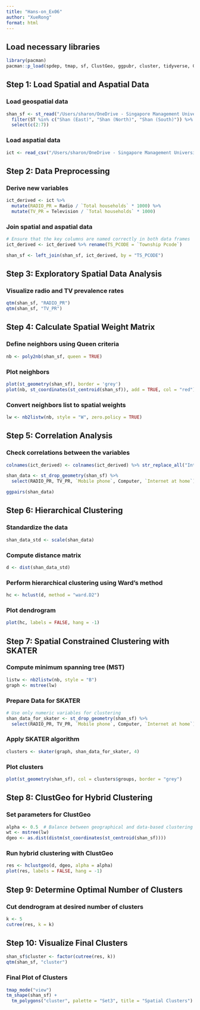 ```yaml
---
title: "Hans-on_Ex06"
author: "XueRong"
format: html
---
```


## Load necessary libraries
```r
library(pacman)
pacman::p_load(spdep, tmap, sf, ClustGeo, ggpubr, cluster, tidyverse, GGally, geosphere)
```

## Step 1: Load Spatial and Aspatial Data
### Load geospatial data
```r
shan_sf <- st_read("/Users/sharon/OneDrive - Singapore Management University/ISSS626 Data/Hands-on_Ex/Hands-on_Ex06/geospatial", layer = "myanmar_township_boundaries") %>%
  filter(ST %in% c("Shan (East)", "Shan (North)", "Shan (South)")) %>%
  select(c(2:7))
```

### Load aspatial data
```r
ict <- read_csv("/Users/sharon/OneDrive - Singapore Management University/ISSS626 Data/Hands-on_Ex/Hands-on_Ex06/aspatial/Shan-ICT.csv")
```

## Step 2: Data Preprocessing
### Derive new variables
```r
ict_derived <- ict %>%
  mutate(RADIO_PR = Radio / `Total households` * 1000) %>%
  mutate(TV_PR = Television / `Total households` * 1000)
```

### Join spatial and aspatial data
```r
# Ensure that the key columns are named correctly in both data frames
ict_derived <- ict_derived %>% rename(TS_PCODE = `Township Pcode`)

shan_sf <- left_join(shan_sf, ict_derived, by = "TS_PCODE")
```

## Step 3: Exploratory Spatial Data Analysis
### Visualize radio and TV prevalence rates
```r
qtm(shan_sf, "RADIO_PR")
qtm(shan_sf, "TV_PR")
```

## Step 4: Calculate Spatial Weight Matrix
### Define neighbors using Queen criteria
```r
nb <- poly2nb(shan_sf, queen = TRUE)
```

### Plot neighbors
```r
plot(st_geometry(shan_sf), border = 'grey')
plot(nb, st_coordinates(st_centroid(shan_sf)), add = TRUE, col = "red")
```

### Convert neighbors list to spatial weights
```r
lw <- nb2listw(nb, style = "W", zero.policy = TRUE)
```

## Step 5: Correlation Analysis
### Check correlations between the variables
```r
colnames(ict_derived) <- colnames(ict_derived) %>% str_replace_all("Internet at home", "Internet")

shan_data <- st_drop_geometry(shan_sf) %>%
  select(RADIO_PR, TV_PR, `Mobile phone`, Computer, `Internet at home`)

ggpairs(shan_data)
```

## Step 6: Hierarchical Clustering
### Standardize the data
```r
shan_data_std <- scale(shan_data)
```

### Compute distance matrix
```r
d <- dist(shan_data_std)
```

### Perform hierarchical clustering using Ward's method
```r
hc <- hclust(d, method = "ward.D2")
```

### Plot dendrogram
```r
plot(hc, labels = FALSE, hang = -1)
```

## Step 7: Spatial Constrained Clustering with SKATER
### Compute minimum spanning tree (MST)
```r
listw <- nb2listw(nb, style = "B")
graph <- mstree(lw)
```

### Prepare Data for SKATER
```r
# Use only numeric variables for clustering
shan_data_for_skater <- st_drop_geometry(shan_sf) %>%
  select(RADIO_PR, TV_PR, `Mobile phone`, Computer, `Internet at home`)
```

### Apply SKATER algorithm
```r
clusters <- skater(graph, shan_data_for_skater, 4) 
```

### Plot clusters
```r
plot(st_geometry(shan_sf), col = clusters$groups, border = "grey")
```

## Step 8: ClustGeo for Hybrid Clustering
### Set parameters for ClustGeo
```r
alpha <- 0.5  # Balance between geographical and data-based clustering
wt <- mstree(lw)
dgeo <- as.dist(distm(st_coordinates(st_centroid(shan_sf))))
```

### Run hybrid clustering with ClustGeo
```r
res <- hclustgeo(d, dgeo, alpha = alpha)
plot(res, labels = FALSE, hang = -1)
```

## Step 9: Determine Optimal Number of Clusters
### Cut dendrogram at desired number of clusters
```r
k <- 5
cutree(res, k = k)
```

## Step 10: Visualize Final Clusters
```r
shan_sf$cluster <- factor(cutree(res, k))
qtm(shan_sf, "cluster")
```

### Final Plot of Clusters
```r
tmap_mode("view")
tm_shape(shan_sf) +
  tm_polygons("cluster", palette = "Set3", title = "Spatial Clusters")
```
